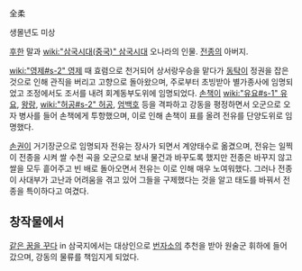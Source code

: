 全柔

생몰년도 미상

[[후한]] 말과 [[wiki:"삼국시대(중국)" 삼국시대]] 오나라의 인물. [[전종]]의 아버지.

[[wiki:"영제#s-2" 영제]] 때 효렴으로 천거되어 상서랑우승을 맡다가 [[동탁]]이 정권을 잡은 것으로 인해 관직을 버리고 고향으로 돌아왔으며, 주로부터 초빙받아 별가종사에 임명되었고 조정에서도 조서를 내려 회계동부도위에 임명되었다. [[손책]]이 [[wiki:"유요#s-1" 유요]], [[왕랑]], [[wiki:"허공#s-2" 허공]], [[엄백호]] 등을 격파하고 강동을 평정하면서 오군으로 오자 병사를 들어 손책에게 투항했으며, 이로 인해 손책이 표를 올려 전유를 단양도위로 임명했다.

[[손권]]이 거기장군으로 임명되자 전유는 장사가 되면서 계양태수로 옮겼으며, 전유는 일찍이 전종을 시켜 쌀 수천 곡을 오군으로 보내 물건과 바꾸도록 했지만 전종은 바꾸지 않고 쌀을 모두 흩어주고 빈 배로 돌아오면서 전유는 이로 인해 매우 노여워했다. 그러나 전종이 사대부가 고난과 어려움을 겪고 있어 그들을 구제했다는 것을 알고 태도를 바꿔서 전종을 특이하다고 여겼다.

== 창작물에서 ==
[[같은 꿈을 꾸다]] in 삼국지에서는 대상인으로 [[번자소]]의 추천을 받아 원술군 휘하에 들어갔으며, 강동의 물류를 책임지게 되었다.
